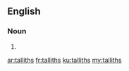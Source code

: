 ==English==

===Noun===
{{head|en|plural}}

# {{plural of|tallith|lang=en}}

[[ar:talliths]]
[[fr:talliths]]
[[ku:talliths]]
[[my:talliths]]